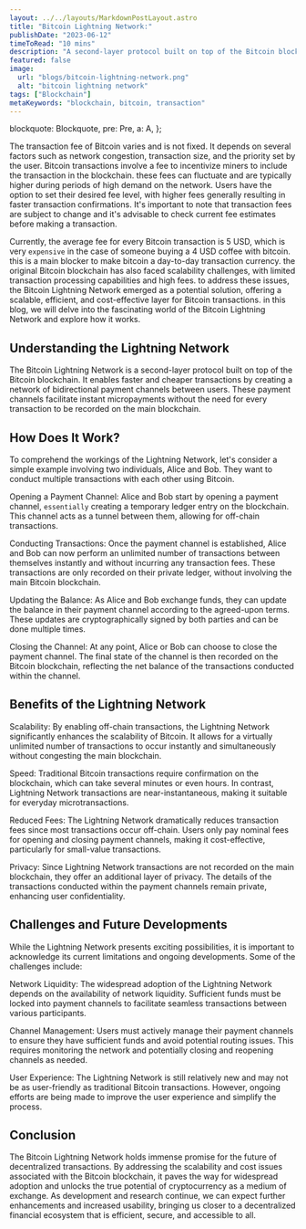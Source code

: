 ```yaml
---
layout: ../../layouts/MarkdownPostLayout.astro
title: "Bitcoin Lightning Network:"
publishDate: "2023-06-12"
timeToRead: "10 mins"
description: "A second-layer protocol built on top of the Bitcoin blockchain. It allows for faster and cheaper transactions by creating a network of bidirectional payment channels between users."
featured: false
image:
  url: "blogs/bitcoin-lightning-network.png"
  alt: "bitcoin lightning network"
tags: ["Blockchain"]
metaKeywords: "blockchain, bitcoin, transaction"
---
```



  blockquote: Blockquote,
  pre: Pre,
  a: A,
};

The transaction fee of Bitcoin varies and is not fixed. It depends on several factors such as network congestion, transaction size, and the priority set by the user. Bitcoin transactions involve a fee to incentivize miners to include the transaction in the blockchain. these fees can fluctuate and are typically higher during periods of high demand on the network. Users have the option to set their desired fee level, with higher fees generally resulting in faster transaction confirmations. It's important to note that transaction fees are subject to change and it's advisable to check current fee estimates before making a transaction.

Currently, the average fee for every Bitcoin transaction is 5 USD, which is very `expensive` in the case of someone buying a 4 USD coffee with bitcoin. this is a main blocker to make bitcoin a day-to-day transaction currency. the original Bitcoin blockchain has also faced scalability challenges, with limited transaction processing capabilities and high fees. to address these issues, the Bitcoin Lightning Network emerged as a potential solution, offering a scalable, efficient, and cost-effective layer for Bitcoin transactions. in this blog, we will delve into the fascinating world of the Bitcoin Lightning Network and explore how it works.

## Understanding the Lightning Network

The Bitcoin Lightning Network is a second-layer protocol built on top of the Bitcoin blockchain. It enables faster and cheaper transactions by creating a network of bidirectional payment channels between users. These payment channels facilitate instant micropayments without the need for every transaction to be recorded on the main blockchain.

## How Does It Work?

To comprehend the workings of the Lightning Network, let's consider a simple example involving two individuals, Alice and Bob. They want to conduct multiple transactions with each other using Bitcoin.

Opening a Payment Channel: Alice and Bob start by opening a payment channel, `essentially` creating a temporary ledger entry on the blockchain. This channel acts as a tunnel between them, allowing for off-chain transactions.

Conducting Transactions: Once the payment channel is established, Alice and Bob can now perform an unlimited number of transactions between themselves instantly and without incurring any transaction fees. These transactions are only recorded on their private ledger, without involving the main Bitcoin blockchain.

Updating the Balance: As Alice and Bob exchange funds, they can update the balance in their payment channel according to the agreed-upon terms. These updates are cryptographically signed by both parties and can be done multiple times.

Closing the Channel: At any point, Alice or Bob can choose to close the payment channel. The final state of the channel is then recorded on the Bitcoin blockchain, reflecting the net balance of the transactions conducted within the channel.

## Benefits of the Lightning Network

Scalability: By enabling off-chain transactions, the Lightning Network significantly enhances the scalability of Bitcoin. It allows for a virtually unlimited number of transactions to occur instantly and simultaneously without congesting the main blockchain.

Speed: Traditional Bitcoin transactions require confirmation on the blockchain, which can take several minutes or even hours. In contrast, Lightning Network transactions are near-instantaneous, making it suitable for everyday microtransactions.

Reduced Fees: The Lightning Network dramatically reduces transaction fees since most transactions occur off-chain. Users only pay nominal fees for opening and closing payment channels, making it cost-effective, particularly for small-value transactions.

Privacy: Since Lightning Network transactions are not recorded on the main blockchain, they offer an additional layer of privacy. The details of the transactions conducted within the payment channels remain private, enhancing user confidentiality.

## Challenges and Future Developments

While the Lightning Network presents exciting possibilities, it is important to acknowledge its current limitations and ongoing developments. Some of the challenges include:

Network Liquidity: The widespread adoption of the Lightning Network depends on the availability of network liquidity. Sufficient funds must be locked into payment channels to facilitate seamless transactions between various participants.

Channel Management: Users must actively manage their payment channels to ensure they have sufficient funds and avoid potential routing issues. This requires monitoring the network and potentially closing and reopening channels as needed.

User Experience: The Lightning Network is still relatively new and may not be as user-friendly as traditional Bitcoin transactions. However, ongoing efforts are being made to improve the user experience and simplify the process.

## Conclusion

The Bitcoin Lightning Network holds immense promise for the future of decentralized transactions. By addressing the scalability and cost issues associated with the Bitcoin blockchain, it paves the way for widespread adoption and unlocks the true potential of cryptocurrency as a medium of exchange. As development and research continue, we can expect further enhancements and increased usability, bringing us closer to a decentralized financial ecosystem that is efficient, secure, and accessible to all.

